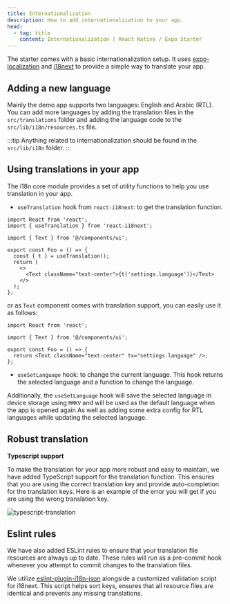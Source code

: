 ```yaml
---
title: Internationalization
description: How to add internationalization to your app.
head:
  - tag: title
    content: Internationalization | React Native / Expo Starter
---
```



The starter comes with a basic internationalization setup. It uses [expo-localization](https://docs.expo.dev/guides/localization/) and [i18next](https://www.i18next.com/) to provide a simple way to translate your app.

## Adding a new language

Mainly the demo app supports two languages: English and Arabic (RTL). You can add more languages by adding the translation files in the `src/translations` folder and adding the language code to the `src/lib/i18n/resources.ts` file.

<CodeBlock file="src/lib/i18n/resources.ts" />

:::tip
Anything related to internationalization should be found in the `src/lib/i18n` folder.
:::

## Using translations in your app

The i18n core module provides a set of utility functions to help you use translation in your app.

- `useTranslation` hook from `react-i18next`: to get the translation function.

```tsx
import React from 'react';
import { useTranslation } from 'react-i18next';

import { Text } from '@/components/ui';

export const Foo = () => {
  const { t } = useTranslation();
  return (
    <>
      <Text className="text-center">{t('settings.language')}</Text>
    </>
  );
};
```

or as `Text` component comes with translation support, you can easily use it as follows:

```tsx
import React from 'react';

import { Text } from '@/components/ui';

export const Foo = () => {
  return <Text className="text-center" tx="settings.language" />;
};
```

- `useSetLanguage` hook: to change the current language. This hook returns the selected language and a function to change the language.

Additionally, the `useSetLanguage` hook will save the selected language in device storage using `MMKV` and will be used as the default language when the app is opened again As well as adding some extra config for RTL languages while updating the selected language.

<CodeBlock file="src/lib/i18n/utils.tsx" />

## Robust translation

**Typescript support**

To make the translation for your app more robust and easy to maintain, we have added TypeScript support for the translation function. This ensures that you are using the correct translation key and provide auto-completion for the translation keys.
Here is an example of the error you will get if you are using the wrong translation key.

![typescript-translation](https://github.com/obytes/react-native-template-obytes/assets/11137944/80a7a0fd-a6f8-4d31-a450-46de797ebdc6)

## Eslint rules

We have also added ESLint rules to ensure that your translation file resources are always up to date. These rules will run as a pre-commit hook whenever you attempt to commit changes to the translation files.

We utilize [eslint-plugin-i18n-json](https://github.com/godaddy/eslint-plugin-i18n-json) alongside a customized validation script for i18next. This script helps sort keys, ensures that all resource files are identical and prevents any missing translations.
